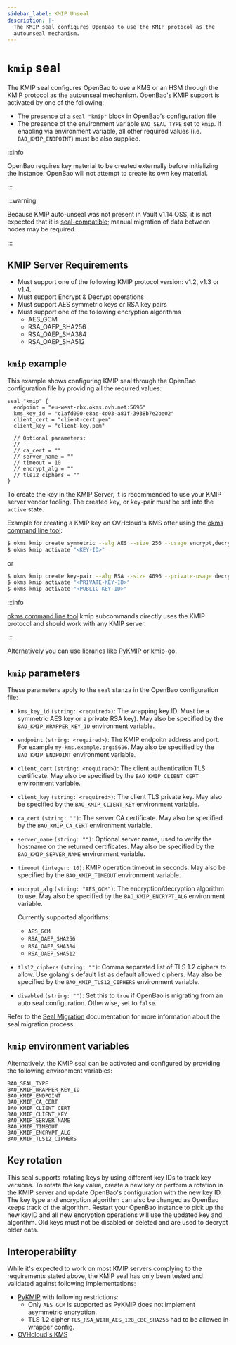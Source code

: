 ```yaml
---
sidebar_label: KMIP Unseal
description: |-
  The KMIP seal configures OpenBao to use the KMIP protocol as the
  autounseal mechanism.
---
```

# `kmip` seal

The KMIP seal configures OpenBao to use a KMS or an HSM through the KMIP protocol as the autounseal
mechanism. OpenBao's KMIP support is activated by one of the following:

- The presence of a `seal "kmip"` block in OpenBao's configuration file
- The presence of the environment variable `BAO_SEAL_TYPE` set to `kmip`. If enabling via environment
  variable, all other required values (i.e. `BAO_KMIP_ENDPOINT`) must be also
  supplied.

:::info

OpenBao requires key material to be created externally
before initializing the instance. OpenBao will not attempt to create its own
key material.

:::

:::warning

Because KMIP auto-unseal was not present in Vault v1.14 OSS, it is not
expected that it is [seal-compatible](../../policies/migration.mdx); manual
migration of data between nodes may be required.

:::

## KMIP Server Requirements

- Must support one of the following KMIP protocol version: v1.2, v1.3 or v1.4.
- Must support Encrypt & Decrypt operations
- Must support AES symmetric keys or RSA key pairs
- Must support one of the following encryption algorithms
  - AES_GCM
  - RSA_OAEP_SHA256
  - RSA_OAEP_SHA384
  - RSA_OAEP_SHA512

## `kmip` example

This example shows configuring KMIP seal through the OpenBao configuration
file by providing all the required values:

```hcl
seal "kmip" {
  endpoint = "eu-west-rbx.okms.ovh.net:5696"
  kms_key_id = "c1afd090-e8ae-4d03-a81f-3938b7e2be02"
  client_cert = "client-cert.pem"
  client_key = "client-key.pem"

  // Optional parameters:
  //
  // ca_cert = ""
  // server_name = ""
  // timeout = 10
  // encrypt_alg = ""
  // tls12_ciphers = ""
}
```

To create the key in the KMIP Server, it is recommended to use your KMIP server vendor tooling.
The created key, or key-pair must be set into the `active` state.

Example for creating a KMIP key on OVHcloud's KMS offer using the [okms command line tool](https://github.com/ovh/okms-cli):

```bash
$ okms kmip create symmetric --alg AES --size 256 --usage encrypt,decrypt --name bao_seal_key
$ okms kmip activate "<KEY-ID>"
```
or
```bash
$ okms kmip create key-pair --alg RSA --size 4096 --private-usage decrypt --public-usage encrypt --private-name bao_seal_key_private --public-name bao_seal_key_public
$ okms kmip activate "<PRIVATE-KEY-ID>"
$ okms kmip activate "<PUBLIC-KEY-ID>"
```

:::info

[okms command line tool](https://github.com/ovh/okms-cli) kmip subcommands directly uses the KMIP protocol and should work with any KMIP server.

:::

Alternatively you can use libraries like [PyKMIP](https://github.com/OpenKMIP/PyKMIP) or [kmip-go](https://github.com/ovh/kmip-go).

## `kmip` parameters

These parameters apply to the `seal` stanza in the OpenBao configuration file:

- `kms_key_id` `(string: <required>)`: The wrapping key ID. Must be a symmetric AES key or a private RSA key).
  May also be specified by the `BAO_KMIP_WRAPPER_KEY_ID` environment variable.

- `endpoint` `(string: <required>)`: The KMIP endpoitn address and port. For example `my-kms.example.org:5696`.
  May also be specified by the `BAO_KMIP_ENDPOINT` environment variable.

- `client_cert` `(string: <required>)`: The client authentication TLS certificate.
  May also be specified by the `BAO_KMIP_CLIENT_CERT` environment variable.

- `client_key` `(string: <required>)`: The client TLS private key.
  May also be specified by the `BAO_KMIP_CLIENT_KEY` environment variable.

- `ca_cert` `(string: "")`: The server CA certificate.
  May also be specified by the `BAO_KMIP_CA_CERT` environment variable.

- `server_name` `(string: "")`: Optional server name,
  used to verify the hostname on the returned certificates.
  May also be specified by the `BAO_KMIP_SERVER_NAME`
  environment variable.

- `timeout` `(integer: 10)`: KMIP operation timeout in seconds.
  May also be specified by the `BAO_KMIP_TIMEOUT` environment variable.

- `encrypt_alg` `(string: "AES_GCM")`: The encryption/decryption algorithm to use.
  May also be specified by the `BAO_KMIP_ENCRYPT_ALG` environment variable.

  Currently supported algorithms:
  - `AES_GCM`
  - `RSA_OAEP_SHA256`
  - `RSA_OAEP_SHA384`
  - `RSA_OAEP_SHA512`

- `tls12_ciphers` `(string: "")`: Comma separated list of TLS 1.2 ciphers to allow.
  Use golang's default list as default allowed ciphers.
  May also be specified by the `BAO_KMIP_TLS12_CIPHERS` environment variable.

- `disabled` `(string: "")`: Set this to `true` if OpenBao is migrating from an auto seal configuration. Otherwise, set to `false`.

Refer to the [Seal Migration](../../concepts/seal.mdx#seal-migration) documentation for more information about the seal migration process.
  
## `kmip` environment variables

Alternatively, the KMIP seal can be activated and configured by providing the following
environment variables:

```text
BAO_SEAL_TYPE
BAO_KMIP_WRAPPER_KEY_ID
BAO_KMIP_ENDPOINT
BAO_KMIP_CA_CERT
BAO_KMIP_CLIENT_CERT
BAO_KMIP_CLIENT_KEY
BAO_KMIP_SERVER_NAME
BAO_KMIP_TIMEOUT
BAO_KMIP_ENCRYPT_ALG
BAO_KMIP_TLS12_CIPHERS
```

## Key rotation

This seal supports rotating keys by using different key IDs to track key versions. To rotate
the key value, create a new key or perform a rotation in the KMIP server and update OpenBao's
configuration with the new key ID. 
The key type and encryption algorithm can also be changed as OpenBao keeps track of the algorithm.
Restart your OpenBao instance to pick up the new keyID and all new encryption operations will use 
the updated key and algorithm. Old keys must not be disabled or deleted and are used to decrypt older data.

## Interoperability
While it's expected to work on most KMIP servers complying to the requirements stated above,
the KMIP seal has only been tested and validated against following implementations:
- [PyKMIP](https://github.com/OpenKMIP/PyKMIP) with following restrictions:
    - Only `AES_GCM` is supported as PyKMIP does not implement asymmetric encryption.
    - TLS 1.2 cipher `TLS_RSA_WITH_AES_128_CBC_SHA256` had to be allowed in wrapper config.
- [OVHcloud's KMS](https://www.ovhcloud.com/en-ie/identity-security-operations/key-management-service/)
